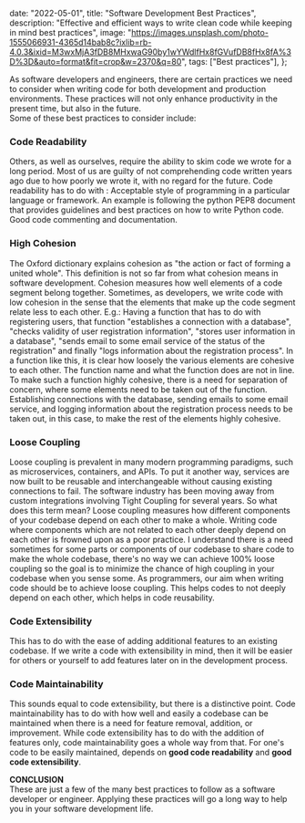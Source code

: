 

  date: "2022-05-01",
  title: "Software Development Best Practices",
  description:
    "Effective and efficient ways to write clean code while keeping in mind best practices",
  image:
    "https://images.unsplash.com/photo-1555066931-4365d14bab8c?ixlib=rb-4.0.3&ixid=M3wxMjA3fDB8MHxwaG90by1wYWdlfHx8fGVufDB8fHx8fA%3D%3D&auto=format&fit=crop&w=2370&q=80",
  tags: ["Best practices"],
};


As software developers and engineers, there are certain practices we need to consider when writing code for both development and production environments. These practices will not only enhance productivity in the present time, but also in the future.
<br/>Some of these best practices to consider include:<br/>

<h3>Code Readability</h3>
Others, as well as ourselves, require the ability to skim code we wrote for a long period. Most of us are guilty of not comprehending code written years ago due to how poorly we wrote it, with no regard for the future.
Code readability has to do with :
Acceptable style of programming in a particular language or framework. An example is following the python PEP8 document that provides guidelines and best practices on how to write Python code.
Good code commenting and documentation.

<h3>High Cohesion</h3>
The Oxford dictionary explains cohesion as "the action or fact of forming a united whole". This definition is not so far from what cohesion means in software development. Cohesion measures how well elements of a code segment belong together. Sometimes, as developers, we write code with low cohesion in the sense that the elements that make up the code segment relate less to each other.
E.g.: Having a function that has to do with registering users, that function "establishes a connection with a database", "checks validity of user registration information", "stores user information in a database", "sends email to some email service of the status of the registration" and finally "logs information about the registration process".
In a function like this, it is clear how loosely the various elements are cohesive to each other. The function name and what the function does are not in line. To make such a function highly cohesive, there is a need for separation of concern, where some elements need to be taken out of the function. Establishing connections with the database, sending emails to some email service, and logging information about the registration process needs to be taken out, in this case, to make the rest of the elements highly cohesive.

<h3>Loose Coupling</h3>
Loose coupling is prevalent in many modern programming paradigms, such as microservices, containers, and APIs. To put it another way, services are now built to be reusable and interchangeable without causing existing connections to fail. The software industry has been moving away from custom integrations involving Tight Coupling for several years. So what does this term mean?
Loose coupling measures how different components of your codebase depend on each other to make a whole. Writing code where components which are not related to each other deeply depend on each other is frowned upon as a poor practice. I understand there is a need sometimes for some parts or components of our codebase to share code to make the whole codebase, there's no way we can achieve 100% loose coupling so the goal is to minimize the chance of high coupling in your codebase when you sense some.
As programmers, our aim when writing code should be to achieve loose coupling. This helps codes to not deeply depend on each other, which helps in code reusability.

<h3>Code Extensibility</h3>
This has to do with the ease of adding additional features to an existing codebase. If we write a code with extensibility in mind, then it will be easier for others or yourself to add features later on in the development process.

<h3>Code Maintainability</h3>
This sounds equal to code extensibility, but there is a distinctive point. Code maintainability has to do with how well and easily a codebase can be maintained when there is a need for feature removal, addition, or improvement. While code extensibility has to do with the addition of features only, code maintainability goes a whole way from that. For one's code to be easily maintained, depends on <strong>good code readability</strong> and <strong>good code extensibility</strong>.

<strong>CONCLUSION</strong><br/>
These are just a few of the many best practices to follow as a software developer or engineer. Applying these practices will go a long way to help you in your software development life.